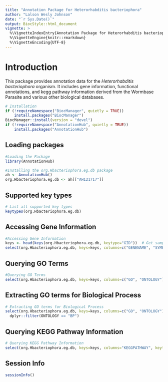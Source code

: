 ```yaml
---
title: "Annotation Package for Heterorhabditis bacteriophora"
author: "Lalson Wesly Johnson"
date: "`r Sys.Date()`"
output: BiocStyle::html_document
vignette: >
  %\VignetteIndexEntry{Annotation Package for Heterorhabditis bacteriophora}
  %\VignetteEngine{knitr::rmarkdown}
  %\VignetteEncoding{UTF-8}
---
```


# Introduction

This package provides annotation data for the *Heterorhabditis bacteriophora* organism. It includes gene information, functional annotations, and kegg pathway information derived from the Wormbase Parasite and various other biological databases.
```r
# Installation
if (!requireNamespace("BiocManager", quietly = TRUE))
    install.packages("BiocManager")
BiocManager::install(version = "devel")
if (!requireNamespace("AnnotationHub", quietly = TRUE))
    install.packages("AnnotationHub")
```

## Loading packages
```r
#Loading the Package
library(AnnotationHub)
```

```r
#Installing the org.Hbacteriophora.eg.db package
ah <- AnnotationHub()
org.Hbacteriophora.eg.db <- ah[["AH121717"]]
```

## Supported key types
```r
# List all supported key types
keytypes(org.Hbacteriophora.eg.db)
```

## Accessing Gene Information
```r
#Accessing Gene Information
keys <- head(keys(org.Hbacteriophora.eg.db, keytype="GID"))  # Get sample gene IDs
select(org.Hbacteriophora.eg.db, keys=keys, columns=c("GENENAME", "SYMBOL"), keytype="GID")
```

## Querying GO Terms
```r
#Querying GO Terms
select(org.Hbacteriophora.eg.db, keys=keys, columns=c("GO", "ONTOLOGY"), keytype="GID")
```

## Extracting GO terms for Biological Process
```r
# Extracting GO terms for Biological Process
select(org.Hbacteriophora.eg.db, keys=keys, columns=c("GO", "ONTOLOGY"), keytype="GID") %>%
  dplyr::filter(ONTOLOGY == "BP")
```
## Querying KEGG Pathway Information
```r
# Querying KEGG Pathway Information
select(org.Hbacteriophora.eg.db, keys=keys, columns="KEGGPATHWAY", keytype="GID")
```

## Session Info
```r
sessionInfo()
```

